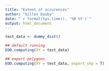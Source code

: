 ```yaml
---
title: "Extent of occurences"
author: "Gilles Dauby"
date: "`r format(Sys.time(), '%B %Y')`"
output: html_document
---
```



```r

test_data <- dummy_dist()

```

```r

## default running
EOO.computing(XY = test_data)

## export polygons
EOO.computing(XY = test_data, export_shp = T)

```






